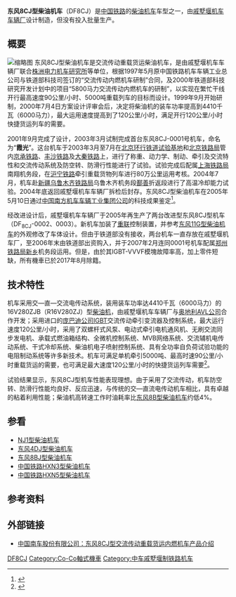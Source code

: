 {{Refimprove|time=2021-01-22T14:28:46+00:00}}
{{noteTA
|1=zh-cn:内燃; zh-tw:柴油
|G1=Railway
}}
{{Infobox Locomotive
| name = 东风8CJ“霞光”
| image = 东风8CJ0001.jpg
| caption = 在新乡机务段辅修库门前的东风8CJ型0001号机车
| type = [[柴油机车|柴油机车]]
| origin = {{CHN}}
| designer = 
| builder = [[南车戚墅堰机车|戚墅堰机车车辆厂]]
| buildmodel = DF<sub>8CJ</sub>
| ordernumber = 
| serialnumber = 
| roadnumber = 
| builddate        = 2002年—2005年
| totalproduction  = 3台
| user = [[File:China_Railways.svg|17px]][[中國鐵路鄭州局集團有限公司|中國鐵路鄭州局集團有限公司]]
| railroad = 
| deliverydate = 
| firstrundate = 
| lastrundate = 
| retiredate = 
| scrapdate = 
| nicknames = 
| whytetype = 0-6-6-0
| aarwheels = 
| uicclass = [[Co'Co'|Co'Co']]
| gauge = 1,435毫米
| trucks = 
| bogies = 
| wheeldiameter = 1,050毫米
| axleload = 25吨（加压铁时）<br/>23吨（无压铁时）  
| wheelbase = 1,800毫米
| minimumcurve = 145米
| length = 22,500毫米
| width = 3,305毫米
| height = 4,736毫米
| framesize = 
| weight = 150吨（加压铁时）<br/>138吨（无压铁时）  
| fueltype = 
| fuelcap = 
| lubecap = 
| coolantcap = 
| watercap = 
| sandcap = 
| consumption = 
| watercons =
| primemover = 
| rpmrange = 
| enginepower = 4,410千瓦
| enginetype = 16V280ZJB型柴油机
| transmission = 交—直—交流电
| aspiration = 
| displacement = 
| alternator = 
| generator =  
| cylindercount = 
| cylindersize = 
| tractionmotors = 
| topspeed = 120 km/h
| sustainedspeed = 30.6 km/h
| poweroutput = 3650 kW|
| tractiveeffort = 560 kN（起动，轴重25t时）<br/>514 kN（起动轴重23t时）<br/>400 kN（持續）
| factorofadhesion = 
| locobrakes = 
| locobrakepower = 
| locobrakeforce = 
| trainbrakes = [[电阻制动|电阻制动]]、 [[电空制动|电空制动]]
| safety = 
| notes =
}}
'''东风8CJ型柴油机车'''（DF8CJ）是[[中国铁路|中国铁路]]的[[柴油机车|柴油机车]]车型之一，由[[戚墅堰机车车辆厂|戚墅堰机车车辆厂]]设计制造，但没有投入批量生产。

== 概要 ==
[[File:东风8CJ0003.jpeg|缩略图]]
东风8CJ型柴油机车是交流传动重载货运柴油机车，是由戚墅堰机车车辆厂联合[[南车株洲电力机车研究所|株洲电力机车研究所]]等单位，根据1997年5月原中国铁路机车车辆工业总公司与铁道部科技司签订的“交流传动内燃机车研制”合同，及2000年铁道部科技研究开发计划中的项目“5800马力交流传动内燃机车的研制”，以实现在繁忙干线开行最高速度90公里/小时、5000吨重载列车的目标而设计。1999年9月开始研制，2000年7月4日方案设计评审会后，决定将柴油机的装车功率提高到4410千瓦（6000马力），最大运用速度提高到了120公里/小时，满足开行120公里/小时快捷货运列车的需要。

2001年9月完成了设计，2003年3月试制完成首台东风8CJ-0001号机车，命名为“'''霞光'''”。这台机车于2003年3月至7月在[[中国国家铁道试验中心（东郊分院）|北京环行铁道试验基地]]和[[北京铁路局|北京铁路局]]管内[[京承铁路|京承铁路]]、[[丰沙铁路|丰沙铁路]]及[[大秦铁路|大秦铁路]]上，进行了称重、动力学、制动、牵引及交流特性和交流传动系统及防空转、防滑行性能进行了试验。试验完成后配属[[上海铁路局|上海铁路局]]南翔机务段，在[[沪宁铁路|沪宁铁路]]牵引重载货物列车进行80万公里运用考核。2004年7月，机车赴[[新疆|新疆]][[乌鲁木齐铁路局|乌鲁木齐铁路局]]乌鲁木齐机务段[[鄯善|鄯善]]折返段进行了高温冷却能力试验。2004年底返回戚墅堰机车车辆厂拆检后封存。东风8CJ型柴油机车在2005年5月10日通过[[中国南方机车车辆工业集团公司|中国南方机车车辆工业集团公司]]的科技成果鉴定<ref>{{Cite web |url=http://www.changzhou.gov.cn/zhuanti/cznj/shu/gongye10_2.htm |title=中国南车集团 戚墅堰机车车辆厂 |accessdate=2010-12-23 |publisher=常州年鉴2006 |date= |archive-date=2017-12-16 |archive-url=https://web.archive.org/web/20171216023821/http://www.changzhou.gov.cn/zhuanti/cznj/shu/gongye10_2.htm }}</ref>。

经改进设计后，戚墅堰机车车辆厂于2005年再生产了两台改进型东风8CJ型机车（DF<sub>8CJ</sub>-0002、0003）。新机车加装了[[机车重联|重联]]控制装置，并参考[[东风11G型柴油机车|东风11G型柴油机车]]的外观修改了车体设计。但由于铁道部没有接收，两台机车一直存放在戚墅堰机车厂，至2006年末由铁道部出资购入，并于2007年2月连同0001号机车配属[[郑州铁路局|郑州铁路局]][[新乡|新乡]]机务段运用。但是，由於其IGBT-VVVF模塊故障率高，加上零件短缺，所有機車已於2017年8月除籍。

== 技术特性 ==
机车采用交—直—交流电传动系统，装用装车功率达4410千瓦（6000马力）的16V280ZJB（R16V280ZJ）型[[柴油机|柴油机]]，由戚墅堰机车车辆厂与[[奥地利|奥地利]][[AVL|AVL公司]]合作开发；采用进口的[[庞巴迪公司|庞巴迪公司]][[IGBT|IGBT]]交流传动牵引变流器及控制系统，最大运行速度120公里/小时，采用了双螺杆式风泵、电动式牵引电机通风机、无刷交流同步发电机、承载式燃油箱结构、全微机控制系统、MVB网络系统、交流辅机电传动系统、干式冷却系统、柴油机电子喷射控制系统、具有全功率自负荷试验功能的电阻制动系统等许多新技术。机车可满足单机牵引5000吨、最高时速90公里/小时重载货运的需要，也可满足最大速度120公里/小时的快捷货运列车需要<ref>{{cite journal | author = 李斌 | title =东风8CJ型交流传动货运内燃机车：试验情况及前景展望  | journal =《铁道机车车辆》  | volume = 24 | issue =2  | pages =  | publisher = 中國鐵道科學研究院機車車輛研究所 | location =  | accessdate =2010-11-05  |date=2004年2月}}</ref>。

试验结果显示，东风8CJ型机车性能表现理想。由于采用了交流传动，机车防空转、防滑行性能均良好、反应迅速，与传统的交—直流电传动机车相比，具有卓越的粘着利用性能；柴油机高转速工作时油耗率比[[东风8B型柴油机车|东风8B型柴油机车]]约低4%。

== 参看 ==
{{Portal|鐵路|P train.svg}}
* [[NJ1型柴油机车|NJ1型柴油机车]]
* [[东风4DJ型柴油机车|东风4DJ型柴油机车]]
* [[东风8BJ型柴油机车|东风8BJ型柴油机车]]
* [[中国铁路HXN3型柴油机车|中国铁路HXN3型柴油机车]]
* [[中国铁路HXN5型柴油机车|中国铁路HXN5型柴油机车]]

== 参考资料 ==
{{Reflist}}

== 外部链接 ==
* {{zh-hans}}[https://web.archive.org/web/20100914131829/http://www.csrgc.com.cn/cns/cpyfw/jch/2008-05-21/42.shtml 中国南车股份有限公司：东风8CJ型交流传动重载货运内燃机车产品介绍]

{{China-loco|d}}

[[Category:中國柴油機車|DF8CJ]]
[[Category:Co-Co軸式機車|Category:Co-Co軸式機車]]
[[Category:中车戚墅堰制铁路机车|Category:中车戚墅堰制铁路机车]]